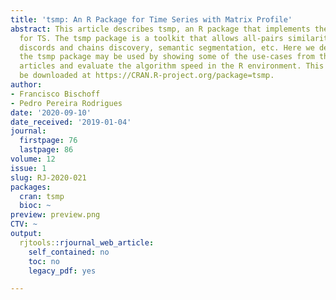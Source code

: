 ```yaml
---
title: 'tsmp: An R Package for Time Series with Matrix Profile'
abstract: This article describes tsmp, an R package that implements the MP concept
  for TS. The tsmp package is a toolkit that allows all-pairs similarity joins, motif,
  discords and chains discovery, semantic segmentation, etc. Here we describe how
  the tsmp package may be used by showing some of the use-cases from the original
  articles and evaluate the algorithm speed in the R environment. This package can
  be downloaded at https://CRAN.R-project.org/package=tsmp.
author:
- Francisco Bischoff
- Pedro Pereira Rodrigues
date: '2020-09-10'
date_received: '2019-01-04'
journal:
  firstpage: 76
  lastpage: 86
volume: 12
issue: 1
slug: RJ-2020-021
packages:
  cran: tsmp
  bioc: ~
preview: preview.png
CTV: ~
output:
  rjtools::rjournal_web_article:
    self_contained: no
    toc: no
    legacy_pdf: yes

---
```

